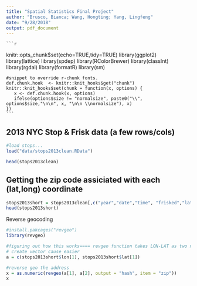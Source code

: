 ```yaml
---
title: "Spatial Statistics Final Project"
author: "Brusco, Bianca; Wang, Hongting; Yang, Lingfeng"
date: "9/28/2018"
output: pdf_document
---
```


    ```r
knitr::opts_chunk$set(echo=TRUE,tidy=TRUE)
    library(ggplot2)
    library(lattice)
    library(spdep)
    library(RColorBrewer)
    library(classInt)
    library(rgdal)
    library(formatR)
    library(sm)
    
    #snippet to override r-chunk fonts.
    def.chunk.hook  <- knitr::knit_hooks$get("chunk")
    knitr::knit_hooks$set(chunk = function(x, options) {
       x <- def.chunk.hook(x, options)
       ifelse(options$size != "normalsize", paste0("\\", options$size,"\n\n", x, "\n\n \\normalsize"), x)
    })
    ```


## 2013 NYC Stop & Frisk data (a few rows/cols)
```r
#load stops...
load("data/stops2013clean.RData")
```

```r
head(stops2013clean)
```


## Getting the zip code assiciated with each (lat,long) coordinate

```r
stops2013short = stops2013clean[,c("year","date","time", "frisked","lat","lon")] 
head(stops2013short)
```

Reverse geocoding 


```r
#install.pakcages("revgeo")
library(revgeo)

#figuring out how this works==== revgeo function takes LON-LAT as two numeric arguments.
# create vector cause easier
a = c(stops2013short$lon[1], stops2013short$lat[1])

#reverse geo the address
x = as.numeric(revgeo(a[1], a[2], output = "hash", item = "zip"))
x

```
